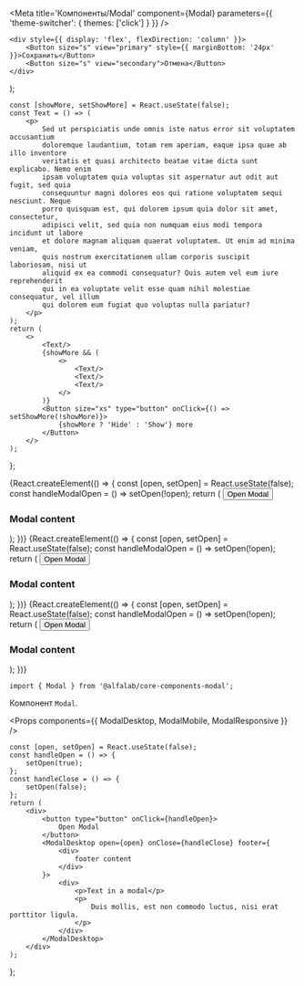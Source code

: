 




<Meta
    title='Компоненты/Modal'
    component={Modal}
    parameters={{ 'theme-switcher': { themes: ['click'] } }}
/>

<!-- Canvas -->

    <div style={{ display: 'flex', flexDirection: 'column' }}>
        <Button size="s" view="primary" style={{ marginBottom: '24px' }}>Сохранить</Button>
        <Button size="s" view="secondary">Отмена</Button>
    </div>
);

    const [showMore, setShowMore] = React.useState(false);
    const Text = () => (
        <p>
            Sed ut perspiciatis unde omnis iste natus error sit voluptatem accusantium
            doloremque laudantium, totam rem aperiam, eaque ipsa quae ab illo inventore
            veritatis et quasi architecto beatae vitae dicta sunt explicabo. Nemo enim
            ipsam voluptatem quia voluptas sit aspernatur aut odit aut fugit, sed quia
            consequuntur magni dolores eos qui ratione voluptatem sequi nesciunt. Neque
            porro quisquam est, qui dolorem ipsum quia dolor sit amet, consectetur,
            adipisci velit, sed quia non numquam eius modi tempora incidunt ut labore
            et dolore magnam aliquam quaerat voluptatem. Ut enim ad minima veniam,
            quis nostrum exercitationem ullam corporis suscipit laboriosam, nisi ut
            aliquid ex ea commodi consequatur? Quis autem vel eum iure reprehenderit
            qui in ea voluptate velit esse quam nihil molestiae consequatur, vel illum
            qui dolorem eum fugiat quo voluptas nulla pariatur?
        </p>
    );
    return (
        <>
            <Text/>
            {showMore && (
                <>
                    <Text/>
                    <Text/>
                    <Text/>
                </>
            )}
            <Button size="xs" type="button" onClick={() => setShowMore(!showMore)}>
                {showMore ? 'Hide' : 'Show'} more
            </Button>
        </>
    );
};

<Story name='ModalMobile'>
    {React.createElement(() => {
        const [open, setOpen] = React.useState(false);
        const handleModalOpen = () => setOpen(!open);
        return (
            <React.Fragment>
                <button onClick={handleModalOpen}>Open Modal</button>
                <ModalMobile
                    open={open}
                    onClose={handleModalOpen}
                    headerContent={text('headerContent', 'Заголовок окна')}
                    footer={boolean('footer', false) && footerContent}
                    hasCloser={boolean('closer', true)}
                    backdrop={boolean('backdrop', true) ? undefined : null}
                    keepMounted={boolean('keepMounted', false)}
                    disableBackdropClick={boolean('disableBackdropClick', false)}
                    disableEscapeKeyDown={boolean('disableEscapeKeyDown', false)}
                    disableRestoreFocus={boolean('disableRestoreFocus', false)}
                    disableFocusLock={boolean('disableFocusLock', false)}
                    disableAutoFocus={boolean('disableAutoFocus', false)}
                >
                    <div>
                        <h3>Modal content</h3>
                        <Content />
                    </div>
                </ModalMobile>
            </React.Fragment>
        );
    })}
</Story>


<Story name='ModalDesktop'>
    {React.createElement(() => {
        const [open, setOpen] = React.useState(false);
        const handleModalOpen = () => setOpen(!open);
        return (
            <React.Fragment>
                <button onClick={handleModalOpen}>Open Modal</button>
                <ModalDesktop
                    open={open}
                    onClose={handleModalOpen}
                    headerContent={text('headerContent', 'Заголовок окна')}
                    footer={boolean('footer', false) && footerContent}
                    hasCloser={boolean('closer', true)}
                    fullscreen={boolean('fullscreen', false)}
                    stickyHeader={boolean('stickyHeader', false)}
                    stickyFooter={boolean('stickyFooter', false)}
                    size={select('size', ['s', 'm', 'l'], 's')}
                    backdrop={boolean('backdrop', true) ? undefined : null}
                    keepMounted={boolean('keepMounted', false)}
                    disableBackdropClick={boolean('disableBackdropClick', false)}
                    disableEscapeKeyDown={boolean('disableEscapeKeyDown', false)}
                    disableRestoreFocus={boolean('disableRestoreFocus', false)}
                    disableFocusLock={boolean('disableFocusLock', false)}
                    disableAutoFocus={boolean('disableAutoFocus', false)}
                >
                    <div>
                        <h3>Modal content</h3>
                        <Content />
                    </div>
                </ModalDesktop>
            </React.Fragment>
        );
    })}
</Story>

<Story name='ModalResponsive'>
    {React.createElement(() => {
        const [open, setOpen] = React.useState(false);
        const handleModalOpen = () => setOpen(!open);
        return (
            <React.Fragment>
                <button onClick={handleModalOpen}>Open Modal</button>
                <ModalResponsive
                    open={open}
                    onClose={handleModalOpen}
                    headerContent={text('headerContent', 'Заголовок окна')}
                    footer={boolean('footer', false) && footerContent}
                    hasCloser={boolean('closer', true)}
                    fullscreen={boolean('fullscreen', false)}
                    stickyHeader={boolean('stickyHeader', false)}
                    stickyFooter={boolean('stickyFooter', false)}
                    size={select('size', ['s', 'm', 'l'], 's')}
                    backdrop={boolean('backdrop', true) ? undefined : null}
                    keepMounted={boolean('keepMounted', false)}
                    disableBackdropClick={boolean('disableBackdropClick', false)}
                    disableEscapeKeyDown={boolean('disableEscapeKeyDown', false)}
                    disableRestoreFocus={boolean('disableRestoreFocus', false)}
                    disableFocusLock={boolean('disableFocusLock', false)}
                    disableAutoFocus={boolean('disableAutoFocus', false)}
                >
                    <div>
                        <h3>Modal content</h3>
                        <Content />
                    </div>
                </ModalResponsive>
            </React.Fragment>
        );
    })}
</Story>


<!-- Docs -->

<ComponentHeader
    name='Modal'
    version={version}
    package='@alfalab/core-components-modal'
    stage={1}
/>


```tsx
import { Modal } from '@alfalab/core-components-modal';
```

Компонент `Modal`.

<Props components={{
    ModalDesktop,
    ModalMobile,
    ModalResponsive
}} />


    const [open, setOpen] = React.useState(false);
    const handleOpen = () => {
        setOpen(true);
    };
    const handleClose = () => {
        setOpen(false);
    };
    return (
        <div>
            <button type="button" onClick={handleOpen}>
                Open Modal
            </button>
            <ModalDesktop open={open} onClose={handleClose} footer={
                <div>
                    footer content
                </div>
            }>
                <div>
                    <p>Text in a modal</p>
                    <p>
                        Duis mollis, est non commodo luctus, nisi erat porttitor ligula.
                    </p>
                </div>
            </ModalDesktop>
        </div>
    );
};

<Preview>
    <SimpleModal />
</Preview>
